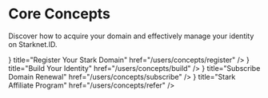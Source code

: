 # Core Concepts

Discover how to acquire your domain and effectively manage your identity on Starknet.ID.



<Cards>
  <Card
    icon={<GlobeIcon />}
    title="Register Your Stark Domain"
    href="/users/concepts/register"
  />
  <Card
    icon={<IdCardIcon />}
    title="Build Your Identity"
    href="/users/concepts/build"
  />
  <Card
    icon={<LightningIcon />}
    title="Subscribe Domain Renewal"
    href="/users/concepts/subscribe"
  />
  <Card
    icon={<LightningIcon />}
    title="Stark Affiliate Program"
    href="/users/concepts/refer"
  />
</Cards>
